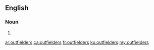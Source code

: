 ==English==

===Noun===
{{head|en|plural}}

# {{plural of|outfielder|lang=en}}

[[ar:outfielders]]
[[ca:outfielders]]
[[fr:outfielders]]
[[ku:outfielders]]
[[my:outfielders]]